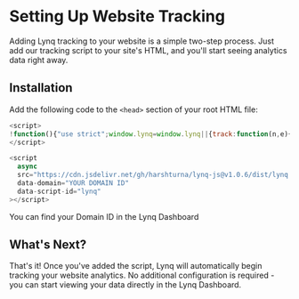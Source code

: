 
# Setting Up Website Tracking

Adding Lynq tracking to your website is a simple two-step process. Just add our tracking script to your site's HTML, and you'll start seeing analytics data right away.

## Installation

Add the following code to the `<head>` section of your root HTML file:

```js copy /"YOUR DOMAIN ID"/
<script>
!function(){"use strict";window.lynq=window.lynq||{track:function(n,e){(window.lynqQueue=window.lynqQueue||[]).push({name:n,properties:e,eventId:crypto.randomUUID()})}}}();
</script>

<script
  async
  src="https://cdn.jsdelivr.net/gh/harshturna/lynq-js@v1.0.6/dist/lynq.min.js"
  data-domain="YOUR DOMAIN ID"
  data-script-id="lynq"
></script>
```

<Callout type="info">You can find your Domain ID in the Lynq Dashboard</Callout>

## What's Next?

That's it! Once you've added the script, Lynq will automatically begin tracking your website analytics. No additional configuration is required - you can start viewing your data directly in the Lynq Dashboard.
